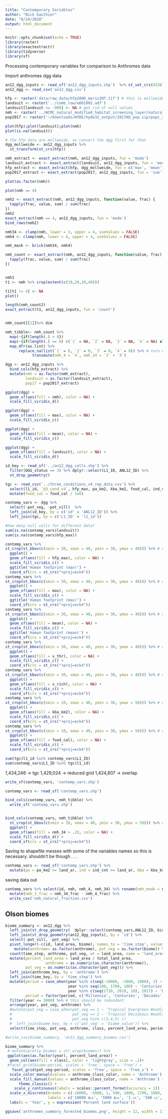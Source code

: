 ```yaml
---
title: "Contemporary Variables"
author: "Nick Gauthier"
date: "8/24/2020"
output: html_document
---
```


```r
knitr::opts_chunk$set(echo = TRUE)
library(raster)
library(exactextractr)
library(tidyverse)
library(sf)
```

Processing contemporary variables for comparison to Anthromes data

Import anthromes dgg data
```r
an12_dgg_inputs <- read_sf('an12_dgg_inputs.shp')  %>% st_set_crs(4326)
an12_dgg <- read_csv('an12_dgg.csv')
```


```r
hfp <- raster('data/raw_data/hfp2000_merisINT.tif') # this is mollweide
landsuit <- raster('../comb_low/w001001.adf')
landsuit[landsuit <= -900] <- NA # get rid of null values
nmh <- raster('../WCMC_natural_modified_habitat_screening_layer/natural_modified_habitat_screening_layer.tif')
pop2017 <- raster('~/Downloads/HYDE/hyde32_output/2017AD_pop.zip/popc_2017AD.asc')
```

```r
plot(hfp);plot(landsuit);plot(nmh)
plot(is.na(landsuit))
```


```r
# the hfp data are mollweide, so convert the dgg first for that
dgg_mollweide <- an12_dgg_inputs %>%
  st_transform(st_crs(hfp))
```

```r
nmh_extract <- exact_extract(nmh, an12_dgg_inputs, fun = 'mode')
landsuit_extract <- exact_extract(landsuit, an12_dgg_inputs, fun = 'mode')
hfp_extract <- exact_extract(hfp, dgg_mollweide, fun = c('max', 'mean'))
pop2017_extract <- exact_extract(pop2017, an12_dgg_inputs, fun = 'sum')
```


```r
plot(as.factor(nmh))

plot(nmh == 4)

nmh2 <- exact_extract(nmh, an12_dgg_inputs, function(value, frac) {
  tapply(frac, value, sum) / sum(frac)
})
nmh2
exact_extract(nmh == 4, an12_dgg_inputs, fun = 'mode')
bind_rows(nmh2)
```


```r
nmh34 <- clamp(nmh, lower = 3, upper = 4, useValues = FALSE)
nmh4 <- clamp(nmh, lower = 4, upper = 4, useValues = FALSE)

nmh_mask <- brick(nmh34, nmh4)

nmh_count <- exact_extract(nmh, an12_dgg_inputs, function(value, frac) {
  tapply(frac, value, sum) / sum(frac)
})


nmh1
t1 <- nmh %>% crop(extent(c(10,20,30,40)))

t1[t1 != 4] <- NA
plot()

length(nmh_count2)
exact_extract(t1, an12_dgg_inputs, fun = 'count')  


nmh_count[[1]]%>% dim

nmh_tibble<- nmh_count %>% 
  map(~{if(length(.) > 0})
  map(~{if(length(.) == 0) c(`1` = NA, `2` = NA, `3` = NA, `4` = NA) else .}) %>% 
  map_dfr(as.list) %>%
      replace_na(list(`1` = 0, `2` = 0, `3` = 0, `4` = 0)) %>% # turn na's into zeros
            transmute(nmh_4 = `4`, nmh_34 = `3` + `4`)
```


```r
dgg <- an12_dgg_inputs %>%
  bind_cols(hfp_extract) %>%
  mutate(nmh = as.factor(nmh_extract),
         landsuit = as.factor(landsuit_extract),
         pop17 = pop2017_extract)
```

```r
ggplot(dgg) +
  geom_sf(aes(fill = nmh), color = NA) +
  scale_fill_viridis_d()

ggplot(dgg) +
  geom_sf(aes(fill = max), color = NA) +
  scale_fill_viridis_c()

ggplot(dgg) +
  geom_sf(aes(fill = mean), color = NA) +
  scale_fill_viridis_c()

ggplot(dgg) +
  geom_sf(aes(fill = landsuit), color = NA) +
  scale_fill_viridis_d()
```

```r
id_key <- read_sf('../an12_dgg_cells.shp') %>%
  filter(DGG_status == 3) %>% dplyr::select(L1_ID, ANL12_ID) %>%
  st_drop_geometry()

tgc <- read_csv('../three_conditions_v4_rep_data.csv') %>% 
  select(l1_id, `@3_cond_v4`, hfp_max, pa_km2, kba_km2, food_cal, ind_cnt, v_rich, v_thr) %>%
  mutate(food_cal = food_cal / 1e6)
```


```r
contemp_vars <- dgg %>%
  select(-pot_veg, -pot_vill)  %>%
  left_join(id_key, by = c('id' = 'ANL12_ID')) %>% 
  left_join(tgc, by = c('L1_ID' = 'l1_id')) 
```

```r
#how many null cells for different data?
sum(is.na(contemp_vars$landsuit))
sum(is.na(contemp_vars$hfp_max))
```


```r
contemp_vars %>%
st_crop(st_bbox(c(xmin = 30, xmax = 40, ymin = 30, ymax = 40))) %>% # comment out for whole world
  ggplot() +
  geom_sf(aes(fill = hfp_max), color = NA) +
  scale_fill_viridis_c() +
  ggtitle('Human footprint (max)') +
  coord_sf(crs = st_crs("+proj=eck4"))
contemp_vars %>%
st_crop(st_bbox(c(xmin = 30, xmax = 40, ymin = 30, ymax = 40))) %>% # comment out for whole world
  ggplot() +
  geom_sf(aes(fill = max), color = NA) +
  scale_fill_viridis_c() +
  ggtitle('Human footprint (max)') +
  coord_sf(crs = st_crs("+proj=eck4"))
contemp_vars %>%
st_crop(st_bbox(c(xmin = 30, xmax = 40, ymin = 30, ymax = 40))) %>% # comment out for whole world
  ggplot() +
  geom_sf(aes(fill = mean), color = NA) +
  scale_fill_viridis_c() +
  ggtitle('Human footprint (mean)') +
  coord_sf(crs = st_crs("+proj=eck4"))
contemp_vars %>%
st_crop(st_bbox(c(xmin = 30, xmax = 40, ymin = 30, ymax = 40))) %>% # comment out for whole world
  ggplot() +
  geom_sf(aes(fill = v_thr), color = NA) +
  scale_fill_viridis_c() +
  coord_sf(crs = st_crs("+proj=eck4"))
contemp_vars %>%
st_crop(st_bbox(c(xmin = 30, xmax = 40, ymin = 30, ymax = 40))) %>% # comment out for whole world
  ggplot() +
  geom_sf(aes(fill = v_rich), color = NA) +
  scale_fill_viridis_c() +
  coord_sf(crs = st_crs("+proj=eck4"))
contemp_vars %>%
st_crop(st_bbox(c(xmin = 10, xmax = 40, ymin = 30, ymax = 50))) %>% # comment out for whole world
  ggplot() +
  geom_sf(aes(fill = kba_km2), color = NA) +
  scale_fill_viridis_c() +
  coord_sf(crs = st_crs("+proj=eck4"))
contemp_vars %>%
st_crop(st_bbox(c(xmin = 10, xmax = 40, ymin = 30, ymax = 50))) %>% # comment out for whole world
  ggplot() +
  geom_sf(aes(fill = food_cal), color = NA) +
  scale_fill_viridis_c() +
  coord_sf(crs = st_crs("+proj=eck4"))
```


```r
sum(tgc$l1_id %in% contemp_vars$L1_ID)
sum(contemp_vars$L1_ID %in% tgc$l1_id)
```

1,434,246 -> tgc
1,429,024 -> reduced grid
1,424,807 -> overlap


```r
write_sf(contemp_vars, 'contemp_vars.shp')

contemp_vars <- read_sf('contemp_vars.shp')

bind_cols(contemp_vars, nmh_tibble) %>% 
  write_sf('contemp_vars.shp')


bind_cols(contemp_vars, nmh_tibble) %>%
  st_crop(st_bbox(c(xmin = 10, xmax = 40, ymin = 30, ymax = 50))) %>% # comment out for whole world
  ggplot() +
  geom_sf(aes(fill = nmh_34 > .2), color = NA) +
  scale_fill_viridis_d() +
  coord_sf(crs = st_crs("+proj=eck4"))
```
Saving to shapefile messes with some of the variables names so this is necessary. shouldn't be though . . .
```r
contemp_vars <- read_sf('contemp_vars.shp') %>%
  mutate(pa = pa_km2 >= land_ar, ind = ind_cnt >= land_ar, kba = kba_km2 >= land_ar, pa50 = pa_km2 >= (0.5 * land_ar), ind50 = ind_cnt >= (0.5 * land_ar), kba50 = kba_km2 >= (0.5 * land_ar), v_rich = round(v_rich), v_thr = round(v_thr), hfp_max = round(hfp_max))
```
saving data out
```r
contemp_vars %>% select(id, nmh, nmh_4, nmh_34) %>% rename(nmh_mode = nmh, nmh_4_frac = nmh_4, nmh_34_frac = nmh_34) %>%
  mutate(nmh_3_frac = nmh_34_frac - nmh_4_frac) %>%
  write_csv('nmh_natural_fraction.csv')
```


## Olson biomes


```r
biome_summary <- an12_dgg %>% 
  left_join(st_drop_geometry(  dplyr::select(contemp_vars,ANL12_ID, biome)), by = c('id' = 'ANL12_ID')) %>%
  left_join(st_drop_geometry(an12_dgg_inputs), by = 'id') %>%
  select(-pot_vill, -pot_veg) %>%
  pivot_longer(-c(id, land_area, biome), names_to = 'time_step', values_to = 'anthrome') %>%
    mutate(anthrome= as.factor(anthrome), pot_veg = as.factor(biome)) %>%
  count(time_step, anthrome, pot_veg, wt = land_area, name = 'land_area', .drop = FALSE) %>%
  mutate(percent_land_area = land_area / total_land_area,
                  anthrome = as.numeric(as.character(anthrome)),
         pot_veg = as.numeric(as.character(pot_veg))) %>%
  left_join(anthrome_key, by = 'anthrome') %>%
  left_join(time_key, by = 'time_step') %>%
  mutate(period = case_when(year %in% c(seq(-10000, -1000, 1000), 1) ~ 'Millennia',
                            year %in% seq(100, 1700, 100) ~ 'Centuries',
                            year %in% c(seq(1710, 2010, 10), 2017) ~ 'Decades'),
         period = factor(period, c('Millennia', 'Centuries', 'Decades'))) %>%
  filter(year <= 2000) %>% # this should be redundant
  arrange(year, pot_veg, anthrome) %>%
  #mutate(pot_veg = case_when(pot_veg == 1 ~ 'Tropical Evergreen Woodland',
  #                           pot_veg == 2 ~ 'Tropical Deciduous Woodland',
  #                           pot_veg %in% c(3,4,5) ))
  #  left_join(biome_key, by = c('pot_veg' = 'biome_value')) %>%
  select(time_step, pot_veg, anthrome, class, percent_land_area, period, year)

#write_csv(biome_summary, 'an12_dgg_summary_biomes.csv')
```


```r
biome_summary %>%
 # mutate(pretty_biomes = str_wrap(biomes)) %>%
 ggplot(aes(as.factor(year), percent_land_area)) +
  geom_col(aes(fill = class), color = 'lightgrey', size = .1)+ 
 #facet_grid(biome~period, scales = 'free', space = 'free') +
   facet_grid(pot_veg~period, scales = 'free', space = 'free_x') +
  scale_color_manual(values = anthrome_class_color, name = 'Anthrome') +
  scale_fill_manual(values = anthrome_class_color, name = 'Anthrome') +
      theme_classic() +
    scale_y_continuous(labels = scales::percent_format(accuracy = 1)) +
  scale_x_discrete(breaks = c(-10000, -5000, 1, 500, 1000, 1700, 1800, 1900, 2000),
                   labels = c('10000 ʙᴄᴇ', '5000 ʙᴄᴇ', '1 ᴄᴇ', '500 ᴄᴇ', '1000 ᴄᴇ', '1700 ᴄᴇ', '1800 ᴄᴇ', '1900 ᴄᴇ', '2000 ᴄᴇ')) +
  labs(x = 'Year', y = expression('Percent land surface'))

ggsave('anthromes_summary_forested_biomes.png', height = 12, width = 11)
```


